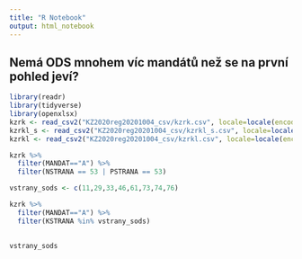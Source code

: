 ```yaml
---
title: "R Notebook"
output: html_notebook
---
```


## Nemá ODS mnohem víc mandátů než se na první pohled jeví?
```r
library(readr)
library(tidyverse)
library(openxlsx)
kzrk <- read_csv2("KZ2020reg20201004_csv/kzrk.csv", locale=locale(encoding="cp1250"))
kzrkl_s <- read_csv2("KZ2020reg20201004_csv/kzrkl_s.csv", locale=locale(encoding="cp1250"))
kzrkl <- read_csv2("KZ2020reg20201004_csv/kzrkl.csv", locale=locale(encoding="cp1250"))

kzrk %>%
  filter(MANDAT=="A") %>%
  filter(NSTRANA == 53 | PSTRANA == 53)
```


```r
vstrany_sods <- c(11,29,33,46,61,73,74,76)

kzrk %>%
  filter(MANDAT=="A") %>%
  filter(KSTRANA %in% vstrany_sods)
  

vstrany_sods

```


